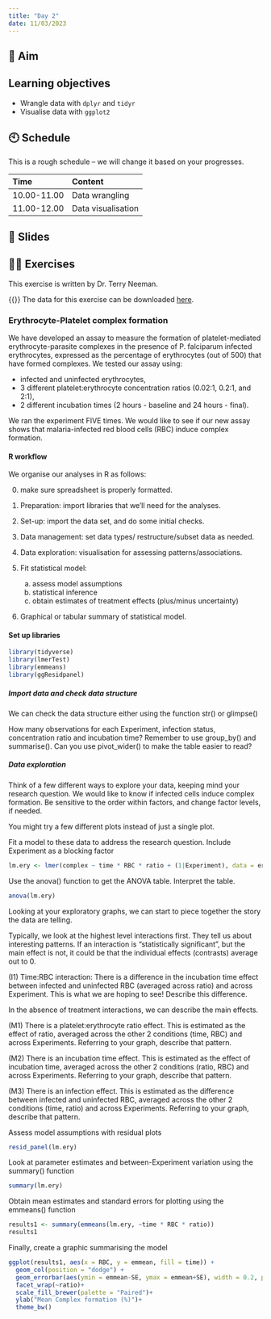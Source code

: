 ```yaml
---
title: "Day 2"
date: 11/03/2023
---
```


## 🎯 Aim 

::: callout-important

## Learning objectives 

- Wrangle data with `dplyr` and `tidyr`
- Visualise data with `ggplot2`

:::


## 🕙 Schedule

::: callout-note

This is a rough schedule -- we will change it based on your progresses.

:::

Time | Content 
:-----------|:-----------------|
10.00-11.00 | Data wrangling |     
11.00-12.00 | Data visualisation |

## 🔗 Slides



## 🏋️‍♀️ Exercises

This exercise is written by Dr. Terry Neeman. 

{{<fa download >}} The data for this exercise can be downloaded <a href="data/complex-formation.csv" download>here</a>.


### Erythrocyte-Platelet complex formation

We have developed an assay to measure the formation of platelet-mediated erythrocyte-parasite complexes in the presence of P. falciparum infected erythrocytes, expressed as the percentage of erythrocytes (out of 500) that have formed complexes. We tested our assay using:

* infected and uninfected erythrocytes, 
* 3 different platelet:erythrocyte concentration ratios (0.02:1, 0.2:1, and 2:1),
* 2 different incubation times (2 hours - baseline and 24 hours - final). 

We ran the experiment FIVE times. We would like to see if our new assay shows that malaria-infected red blood cells (RBC) induce complex formation.

#### R workflow

We organise our analyses in R as follows:

(0) make sure spreadsheet is properly formatted.
(1) Preparation: import libraries that we'll need for the analyses.
(2) Set-up: import the data set, and do some initial checks.
(3) Data management:  set data types/ restructure/subset data as needed.
(4) Data exploration: visualisation for assessing patterns/associations.
(5) Fit statistical model:

    (a) assess model assumptions
    (b) statistical inference
    (c) obtain estimates of treatment effects (plus/minus uncertainty)
    
(6) Graphical or tabular summary of statistical model.


#### Set up libraries

```r
library(tidyverse)
library(lmerTest)
library(emmeans)
library(ggResidpanel)
```

##### Import data and check data structure

We can check the data structure either using the function str() or glimpse()



How many observations for each Experiment, infection status, concentration ratio and incubation time? Remember to use group_by() and summarise(). Can you use pivot_wider() to make the table easier to read?


##### Data exploration

Think of a few different ways to explore your data, keeping mind your research question. We would like to know if infected cells induce complex formation. Be sensitive to the order within factors, and change factor levels, if needed.

You might try a few different plots instead of just a single plot.


Fit a model to these data to address the research question. Include Experiment as a blocking factor

```r
lm.ery <- lmer(complex ~ time * RBC * ratio + (1|Experiment), data = ery)
```

Use the anova() function to get the ANOVA table. Interpret the table.

```r
anova(lm.ery)
```
Looking at your exploratory graphs, we can start to piece together the story the data are telling. 

Typically, we look at the highest level interactions first. They tell us about interesting patterns. If an interaction is "statistically significant", but the main effect is not, it could be that the individual effects (contrasts) average out to 0. 

(I1) Time:RBC interaction: There is a difference in the incubation time effect between infected and uninfected RBC (averaged across ratio) and across Experiment. This is what we are hoping to see! Describe this difference.


In the absence of treatment interactions, we can describe the main effects. 

(M1) There is a platelet:erythrocyte ratio effect. This is estimated as the effect of ratio, averaged across the other 2 conditions (time, RBC) and across Experiments. Referring to your graph, describe that pattern.

(M2) There is an incubation time effect. This is estimated as the effect of incubation time, averaged across the other 2 conditions (ratio, RBC) and across Experiments. Referring to your graph, describe that pattern.

(M3) There is an infection effect. This is estimated as the difference between infected and uninfected RBC, averaged across the other 2 conditions (time, ratio) and across Experiments. Referring to your graph, describe that pattern.


Assess model assumptions with residual plots

```r
resid_panel(lm.ery)
```


Look at parameter estimates and between-Experiment variation using the summary() function

```r
summary(lm.ery)
```

Obtain mean estimates and standard errors for plotting using the emmeans() function

```r
results1 <- summary(emmeans(lm.ery, ~time * RBC * ratio))
results1
```

Finally, create a graphic summarising the model
```r
ggplot(results1, aes(x = RBC, y = emmean, fill = time)) +
  geom_col(position = "dodge") +
  geom_errorbar(aes(ymin = emmean-SE, ymax = emmean+SE), width = 0.2, position=position_dodge(width = 0.9))+
  facet_wrap(~ratio)+
  scale_fill_brewer(palette = "Paired")+
  ylab("Mean Complex formation (%)")+
  theme_bw()
```


